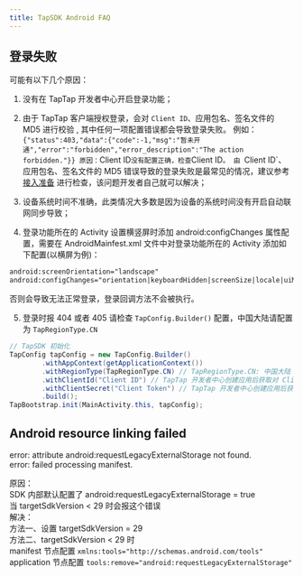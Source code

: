 ```yaml
---
title: TapSDK Android FAQ
---
```


<head>
  <meta name="robots" content="noindex" />
</head>

## 登录失败
可能有以下几个原因：

1. 没有在 TapTap 开发者中心开启登录功能；

2. 由于 TapTap 客户端授权登录，会对 `Client ID`、应用包名、签名文件的 MD5 进行校验 , 其中任何一项配置错误都会导致登录失败。
例如：`{"status":403,"data":{"code":-1,"msg":"暂未开通","error":"forbidden","error_description":"The action forbidden."}}
原因：`Client ID` 没有配置正确，检查 `Client ID`。 由 `Client ID`、应用包名、签名文件的 MD5 错误导致的登录失败是最常见的情况，建议参考 [接入准备](/sdk/access/get-ready/)  进行检查，该问题开发者自己就可以解决；

3. 设备系统时间不准确，此类情况大多数是因为设备的系统时间没有开启自动联网同步导致；

4. 登录功能所在的 Activity 设置横竖屏时添加 android:configChanges 属性配置，需要在 AndroidMainfest.xml 文件中对登录功能所在的 Activity 添加如下配置(以横屏为例)：
```xml
android:screenOrientation="landscape"
android:configChanges="orientation|keyboardHidden|screenSize|locale|uiMode|screenLayout"
```
否则会导致无法正常登录，登录回调方法不会被执行。

5. 登录时报 404 或者 405 
请检查 `TapConfig.Builder()` 配置，中国大陆请配置为 `TapRegionType.CN`
```java
// TapSDK 初始化
TapConfig tapConfig = new TapConfig.Builder()
        .withAppContext(getApplicationContext())
        .withRegionType(TapRegionType.CN) // TapRegionType.CN: 中国大陆  TapRegionType.IO: 国际
        .withClientId("Client ID") // TapTap 开发者中心创建应用后获取对 Client ID
        .withClientSecret("Client Token") // TapTap 开发者中心创建应用后获取对 Client Token
        .build();
TapBootstrap.init(MainActivity.this, tapConfig);
```


## Android resource linking failed
error: attribute android:requestLegacyExternalStorage not found.  
error: failed processing manifest.

原因：  
SDK 内部默认配置了 android:requestLegacyExternalStorage = true  
当 targetSdkVersion < 29 时会报这个错误  
解决：  
方法一、设置 targetSdkVersion = 29  
方法二、targetSdkVersion < 29 时  
manifest 节点配置 `xmlns:tools="http://schemas.android.com/tools"`  
application 节点配置 `tools:remove="android:requestLegacyExternalStorage"`

